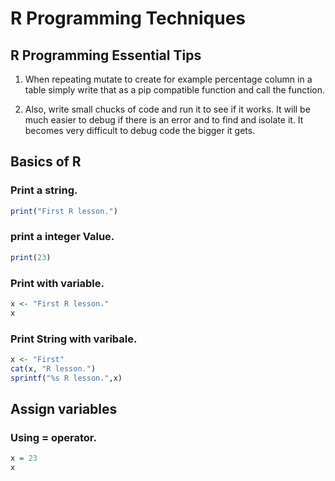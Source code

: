 # R Programming Techniques


## R Programming Essential Tips 

1. When repeating mutate to create for example percentage column in a table simply write that as a pip compatible function and call the function. 

2. Also, write small chucks of code and run it to see if it works. It will be much easier to debug if there is an error and to find and isolate it. It becomes very difficult to debug code the bigger it gets.


## Basics of R

### Print a string.
```r
print("First R lesson.")
```
### print a integer Value.

```r
print(23)
```

### Print with variable.

```r
x <- "First R lesson."
x
```

### Print String with varibale.

```r
x <- "First"
cat(x, "R lesson.")
sprintf("%s R lesson.",x)
```

## Assign variables

### Using = operator.

```r
x = 23
x
```


